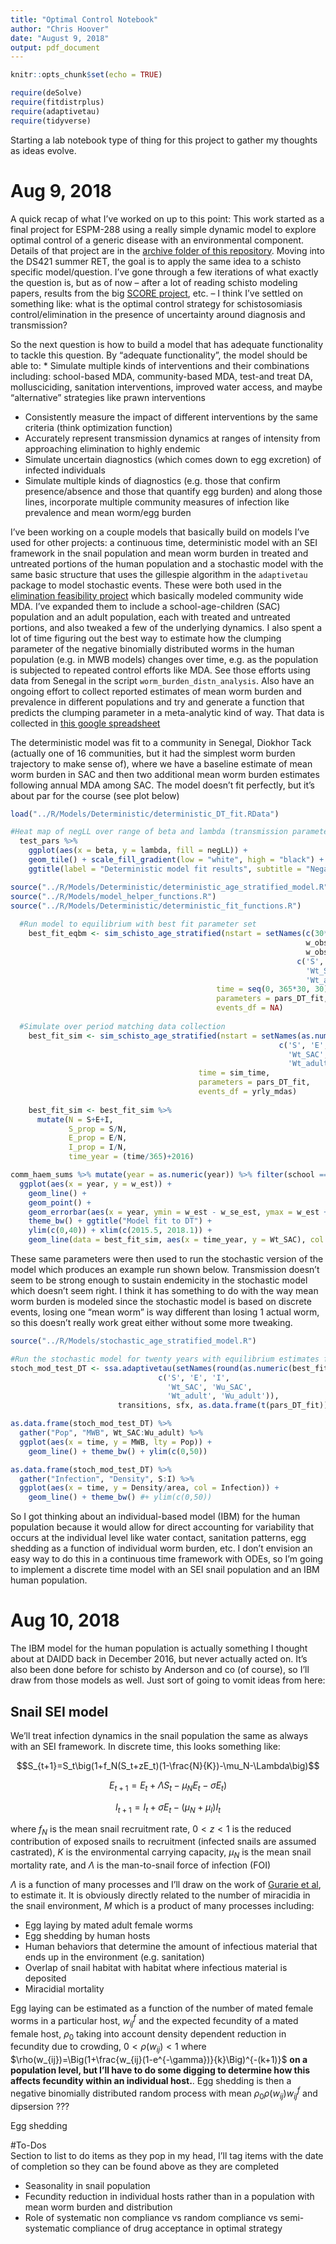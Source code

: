```yaml
---
title: "Optimal Control Notebook"
author: "Chris Hoover"
date: "August 9, 2018"
output: pdf_document
---
```


```r
knitr::opts_chunk$set(echo = TRUE)

require(deSolve)
require(fitdistrplus)
require(adaptivetau)
require(tidyverse)
```

Starting a lab notebook type of thing for this project to gather my thoughts as ideas evolve.

# Aug 9, 2018  
A quick recap of what I've worked on up to this point: This work started as a final project for ESPM-288 using a really simple dynamic model to explore optimal control of a generic disease with an environmental component. Details of that project are in the [archive folder of this repository](https://github.com/cmhoove14/optimal_control/tree/master/Archive/Project). Moving into the DS421 summer RET, the goal is to apply the same idea to a schisto specific model/question. I've gone through a few iterations of what exactly the question is, but as of now -- after a lot of reading schisto modeling papers, results from the big [SCORE project](https://score.uga.edu/), etc. -- I think I've settled on something like: what is the optimal control strategy for schistosomiasis control/elimination in the presence of uncertainty around diagnosis and transmission?

So the next question is how to build a model that has adequate functionality to tackle this question. By "adequate functionality", the model should be able to:
* Simulate multiple kinds of interventions and their combinations including: school-based MDA, community-based MDA, test-and treat DA, mollusciciding, sanitation interventions, improved water access, and maybe "alternative" strategies like prawn interventions  

* Consistently measure the impact of different interventions by the same criteria (think optimization function)  
* Accurately represent transmission dynamics at ranges of intensity from approaching elimination to highly endemic   
* Simulate uncertain diagnostics (which comes down to egg excretion) of infected individuals  
* Simulate multiple kinds of diagnostics (e.g. those that confirm presence/absence and those that quantify egg burden) and along those lines, incorporate multiple community measures of infection like prevalence and mean worm/egg burden  

I've been working on a couple models that basically build on models I've used for other projects: a continuous time, deterministic model with an SEI framework in the snail population and mean worm burden in treated and untreated portions of the human population and a stochastic model with the same basic structure that uses the gillespie algorithm in the `adaptivetau` package to model stochastic events. These were both used in the [elimination feasibility project](https://github.com/cmhoove14/AgroSchisto/tree/master/Elimination_Feasibility/Organize/Models) which basically modeled community wide MDA. I've expanded them to include a school-age-children (SAC) population and an adult population, each with treated and untreated portions, and also tweaked a few of the underlying dynamics. I also spent a lot of time figuring out the best way to estimate how the clumping parameter of the negative binomially distributed worms in the human population (e.g. in MWB models) changes over time, e.g. as the population is subjected to repeated control efforts like MDA. See those efforts using data from Senegal in the script `worm_burden_distn_analysis`. Also have an ongoing effort to collect reported estimates of mean worm burden and prevalence in different populations and try and generate a function that predicts the clumping parameter in a meta-analytic kind of way. That data is collected in [this google spreadsheet](https://docs.google.com/spreadsheets/d/1_q1mgW1m1dHwlA40yjn72xVTtEgZMkzfiCXHTqGPz60/edit?usp=sharing)

The deterministic model was fit to a community in Senegal, Diokhor Tack (actually one of 16 communities, but it had the simplest worm burden trajectory to make sense of), where we have a baseline estimate of mean worm burden in SAC and then two additional mean worm burden estimates following annual MDA among SAC. The model doesn't fit perfectly, but it's about par for the course (see plot below)

```r
load("../R/Models/Deterministic/deterministic_DT_fit.RData")

#Heat map of negLL over range of beta and lambda (transmission parameters)   
  test_pars %>% 
    ggplot(aes(x = beta, y = lambda, fill = negLL)) +
    geom_tile() + scale_fill_gradient(low = "white", high = "black") +
    ggtitle(label = "Deterministic model fit results", subtitle = "Negative LL over transmission parameter sets")

source("../R/Models/Deterministic/deterministic_age_stratified_model.R")
source("../R/Models/model_helper_functions.R")
source("../R/Models/Deterministic/deterministic_fit_functions.R")  
  
  #Run model to equilibrium with best fit parameter set
    best_fit_eqbm <- sim_schisto_age_stratified(nstart = setNames(c(30*area*.7, 20*area*.2, 40*area*.1,
                                                                  w_obs_SAC[1], w_obs_SAC[1],
                                                                  w_obs_adult[1], w_obs_adult[1]),
                                                                c('S', 'E', 'I', 
                                                                  'Wt_SAC', 'Wu_SAC',
                                                                  'Wt_adult', 'Wu_adult')),
                                              time = seq(0, 365*30, 30),
                                              parameters = pars_DT_fit,
                                              events_df = NA)
    
  #Simulate over period matching data collection  
    best_fit_sim <- sim_schisto_age_stratified(nstart = setNames(as.numeric(best_fit_eqbm[dim(best_fit_eqbm)[1], c(2:8)]),
                                                            c('S', 'E', 'I', 
                                                              'Wt_SAC', 'Wu_SAC',
                                                              'Wt_adult', 'Wu_adult')), 
                                          time = sim_time,
                                          parameters = pars_DT_fit,
                                          events_df = yrly_mdas)
    
    best_fit_sim <- best_fit_sim %>% 
      mutate(N = S+E+I,
             S_prop = S/N,
             E_prop = E/N,
             I_prop = I/N,
             time_year = (time/365)+2016)

comm_haem_sums %>% mutate(year = as.numeric(year)) %>% filter(school == "DT") %>% 
  ggplot(aes(x = year, y = w_est)) +
    geom_line() + 
    geom_point() + 
    geom_errorbar(aes(x = year, ymin = w_est - w_se_est, ymax = w_est + w_se_est), width = 0.05) +
    theme_bw() + ggtitle("Model fit to DT") +
    ylim(c(0,40)) + xlim(c(2015.5, 2018.1)) +
    geom_line(data = best_fit_sim, aes(x = time_year, y = Wt_SAC), col = 2)

```

These same parameters were then used to run the stochastic version of the model which produces an example run shown below. Transmission doesn't seem to be strong enough to sustain endemicity in the stochastic model which doesn't seem right. I think it has something to do with the way mean worm burden is modeled since the stochastic model is based on discrete events, losing one "mean worm" is way different than losing 1 actual worm, so this doesn't really work great either without some more tweaking. 

```r
source("../R/Models/stochastic_age_stratified_model.R")

#Run the stochastic model for twenty years with equilibrium estimates from deterministic model as starting conditions and best fit parameters
stoch_mod_test_DT <- ssa.adaptivetau(setNames(round(as.numeric(best_fit_eqbm[dim(best_fit_eqbm)[1], c(2:8)])),
                                 c('S', 'E', 'I', 
                                   'Wt_SAC', 'Wu_SAC',
                                   'Wt_adult', 'Wu_adult')),
                        transitions, sfx, as.data.frame(t(pars_DT_fit)), tf = 365*20)

as.data.frame(stoch_mod_test_DT) %>% 
  gather("Pop", "MWB", Wt_SAC:Wu_adult) %>% 
  ggplot(aes(x = time, y = MWB, lty = Pop)) +
    geom_line() + theme_bw() + ylim(c(0,50))

as.data.frame(stoch_mod_test_DT) %>% 
  gather("Infection", "Density", S:I) %>% 
  ggplot(aes(x = time, y = Density/area, col = Infection)) +
    geom_line() + theme_bw() #+ ylim(c(0,50))

```

So I got thinking about an individual-based model (IBM) for the human population because it would allow for direct accounting for variability that occurs at the individual level like water contact, sanitation patterns, egg shedding as a function of individual worm burden, etc. I don't envision an easy way to do this in a continuous time framework with ODEs, so I'm going to implement a discrete time model with an SEI snail population and an IBM human population.

# Aug 10, 2018  
The IBM model for the human population is actually something I thought about at DAIDD back in December 2016, but never actually acted on. It's also been done before for schisto by Anderson and co (of course), so I'll draw from those models as well. Just sort of going to vomit ideas from here:

## Snail SEI model  
We'll treat infection dynamics in the snail population the same as always with an SEI framework. In discrete time, this looks something like:

$$S_{t+1}=S_t\big(1+f_N(S_t+zE_t)(1-\frac{N}{K})-\mu_N-\Lambda\big)$$ 

$$E_{t+1}=E_t+\Lambda S_t-\mu_NE_t-\sigma E_t)$$  

$$I_{t+1}=I_t+\sigma E_t-(\mu_N+\mu_I)I_t$$  

where $f_N$ is the mean snail recruitment rate, $0<z<1$ is the reduced contribution of exposed snails to recruitment (infected snails are assumed castrated), $K$ is the environmental carrying capacity, $\mu_N$ is the mean snail mortality rate, and $\Lambda$ is the man-to-snail force of infection (FOI) 

$\Lambda$ is a function of many processes and I'll draw on the work of [Gurarie et al](https://parasitesandvectors.biomedcentral.com/articles/10.1186/s13071-016-1681-4), to estimate it. It is obviously directly related to the number of miracidia in the snail environment, $M$ which is a product of many processes including:  

* Egg laying by mated adult female worms  
* Egg shedding by human hosts  
* Human behaviors that determine the amount of infectious material that ends up in the environment (e.g. sanitation)  
* Overlap of snail habitat with habitat where infectious material is deposited  
* Miracidial mortality  

Egg laying can be estimated as a function of the number of mated female worms in a particular host, $w_{ij}^f$ and the expected fecundity of a mated female host, $\rho_0$ taking into account density dependent reduction in fecundity due to crowding, $0<\rho(w_{ij})<1$ where $\rho(w_{ij})=\Big(1+\frac{w_{ij}(1-e^{-\gamma})}{k}\Big)^{-(k+1)}$ **on a population level, but I'll have to do some digging to determine how this affects fecundity within an individual host.**. Egg shedding is then a negative binomially distributed random process with mean $\rho_0\rho(w_{ij})w_{ij}^f$ and dipsersion ??? 

Egg shedding  

#To-Dos  
Section to list to do items as they pop in my head, I'll tag items with the date of completion so they can be found above as they are completed  

* Seasonality in snail population  
* Fecundity reduction in individual hosts rather than in a population with mean worm burden and distribution  
* Role of systematic non compliance vs random compliance vs semi-systematic compliance of drug acceptance in optimal strategy  